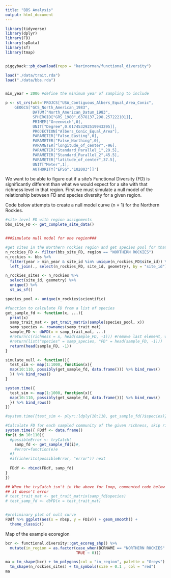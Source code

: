 ```yaml
---
title: "BBS Analysis"
output: html_document
---
```



```r

library(tidyverse)
library(dplyr)
library(FD)
library(spData)
library(sf)
library(tmap)


piggyback::pb_download(repo = "karinorman/functional_diversity")

load("./data/trait.rda")
load("./data/bbs.rda")


min_year = 2006 #define the minimum year of sampling to include

p <- st_crs(wkt='PROJCS["USA_Contiguous_Albers_Equal_Area_Conic",
    GEOGCS["GCS_North_American_1983",
            DATUM["North_American_Datum_1983",
            SPHEROID["GRS_1980",6378137,298.257222101]],
            PRIMEM["Greenwich",0],
            UNIT["Degree",0.017453292519943295]],
            PROJECTION["Albers_Conic_Equal_Area"],
            PARAMETER["False_Easting",0],
            PARAMETER["False_Northing",0],
            PARAMETER["longitude_of_center",-96],
            PARAMETER["Standard_Parallel_1",29.5],
            PARAMETER["Standard_Parallel_2",45.5],
            PARAMETER["latitude_of_center",37.5],
            UNIT["Meter",1],
            AUTHORITY["EPSG","102003"]]')

```
We want to be able to figure out if a site's Functional Diversity (FD) is significantly different than what we would expect for a site with that richness level in that region. First we must simulate a null model of the relationship between FD and species diversity for a given region.

Code below attempts to create a null model curve (n = 1) for the Northern Rockies.
```r
#site level FD with region assignments
bbs_site_FD <- get_complete_site_data()


###Simulate null model for one region###

#get sites in the Northern rockies region and get species pool for that region
n_rockies_FD <- filter(bbs_site_FD, region == "NORTHERN ROCKIES")
n_rockies <- bbs %>% 
  filter(year > min_year & site_id %in% unique(n_rockies_FD$site_id)) %>%
  left_join(., select(n_rockies_FD, site_id, geometry), by = "site_id") #get the geometry column for mapping

n_rockies_sites <- n_rockies %>%
  select(site_id, geometry) %>%
  unique() %>%
  st_as_sf()

species_pool <- unique(n_rockies$scientific)

#function to calculate FD from a list of species
get_sample_fd <- function(x, ...){
  print(x)
  samp_trait_mat <- get_trait_matrix(sample(species_pool, x))
  samp_species <- rownames(samp_trait_mat)
  sample_FD <- dbFD(x = samp_trait_mat, ...)
  #return(c(richness = x, head(sample_FD, -1))) #remove last element, which is the CWM for each trait - maybe add back in later?
  #return(list("species" = samp_species, "FD" = head(sample_FD, -1)))
  return(head(sample_FD, -1))
}

simulate_null <- function(){
  test_sim <- map(1:1000, function(x){ 
  map(10:110, possibly(get_sample_fd, data.frame())) %>% bind_rows()
  }) %>% bind_rows()
}

system.time({
  test_sim <- map(1:1000, function(x){ 
  map(10:110, possibly(get_sample_fd, data.frame())) %>% bind_rows()
  }) %>% bind_rows()
})

#system.time({test_sim <- plyr::ldply(10:110, get_sample_fd()$species)}) #would work if dbFD didn't error out

#Calculate FD for each sampled community of the given richness, skip richness level if it errors(probably due to memory)
system.time({ FDdf <- data.frame()
for(i in 10:110){
  #possibleError <- tryCatch(
    samp_fd <- get_sample_fd(i)#,
    #error=function(e)e
  #)
  #if(inherits(possibleError, "error")) next
  
  FDdf <- rbind(FDdf, samp_fd)
}
})

## When the tryCatch isn't in the above for loop, commented code below recalculates FD for the sample/richness level that broke the loop 
## it doesn't error
# test_trait_mat <- get_trait_matrix(samp_fd$species)
# test_samp_fd <- dbFD(x = test_trait_mat)


#preliminary plot of null curve
FDdf %>% ggplot(aes(x = nbsp, y = FDiv)) + geom_smooth() +
  theme_classic()

```

Map of the example ecoregion
```r
bcr <- functional.diversity::get_ecoreg_shp() %>%
  mutate(in_region = as.factor(case_when(BCRNAME == "NORTHERN ROCKIES" ~ 1,
                               TRUE ~ 0)))

ma = tm_shape(bcr) + tm_polygons(col = "in_region", palette = "Greys") +
  tm_shape(n_rockies_sites) + tm_symbols(size = 0.1 , col = "red")
ma 
```

